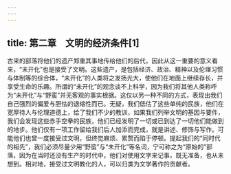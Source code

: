 ```yaml
---
---
---
```

title: 第二章　文明的经济条件[1]
---




古来的部落将他们的遗产郑重其事地传给他们的后代，因此从这一重要的意义看来，“未开化”也是接受了文明。这些遗产，是包括经济、政治、精神以及伦理习惯与体制等的综合体，“未开化”的人类将之发扬光大，使他们在地面上继续存长，并享受生命的乐趣。所谓的“未开化”的观念谈不上科学，因为我们将其他人类称呼为“未开化”与“野蛮”并无客观的事实根据。这仅以另一种不同的方式，表现出我们自己强烈的偏爱与胆怯的退缩性而已。无疑，我们低估了这些单纯的民族，他们在宽厚待人与伦理道德上，给了我们不少的教训，如果我们列举文明的基因与要件，我们会发现这些赤手空拳的民族，他们已经发明了一切或已到达了一切他们能做到的地步。他们仅有一项工作留给我们后人加添而完成，就是讲述、修饰与写作。可能他们也曾一度接受过文明，但终觉麻烦、累赘而陷于停顿。提起我们的“同时代的祖先”，我们必须尽量少用“野蛮”与“未开化”等名词，宁可称之为“原始的”部落，因为在当时还没有生产的时代中，他们对使用文字来记事，既无准备，也从未想到。相对地，接受过文明教化的人，可以归类为文学著作的贡献者。
